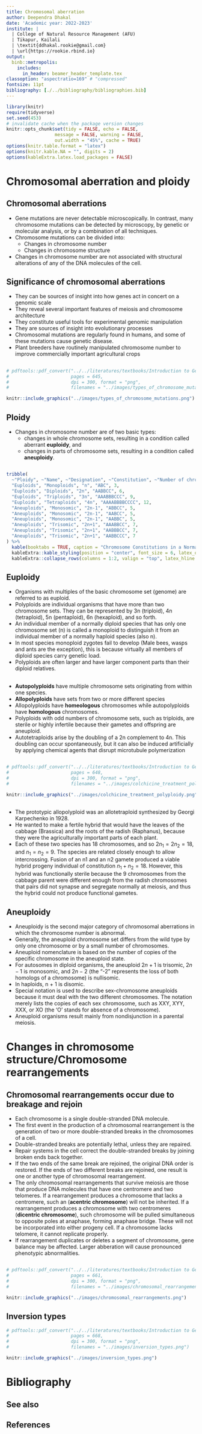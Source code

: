 ```yaml
---
title: Chromosomal aberration
author: Deependra Dhakal
date: 'Academic year: 2022-2023' 
institute: |
  | College of Natural Resource Management (AFU)
  | Tikapur, Kailali
  | \textit{ddhakal.rookie@gmail.com}
  | \url{https://rookie.rbind.io}
output: 
  binb::metropolis:
    includes:
      in_header: beamer_header_template.tex
classoption: "aspectratio=169" # "compressed"
fontsize: 11pt
bibliography: [./../bibliography/bibliographies.bib]
---
```


```r
library(knitr)
require(tidyverse)
set.seed(453)
# invalidate cache when the package version changes
knitr::opts_chunk$set(tidy = FALSE, echo = FALSE, 
                  message = FALSE, warning = FALSE,
                  out.width = "45%", cache = TRUE)
options(knitr.table.format = "latex")
options(knitr.kable.NA = "", digits = 2)
options(kableExtra.latex.load_packages = FALSE)
```

# Chromosomal aberration and ploidy

## Chromosomal aberrations

- Gene mutations are never detectable microscopically. In contrast, many chromosome mutations can be detected by microscopy, by genetic or molecular analysis, or by a combination of all techniques.
- Chromosome mutations can be divided into:
  - Changes in chromosome number
  - Changes in chromosome structure
- Changes in chromosome number are not associated with structural alterations of any of the DNA molecules of the cell.

## Significance of chromosomal aberrations

- They can be sources of insight into how genes act in concert on a genomic scale
- They reveal several important features of meiosis and chromosome architecture
- They constitute useful tools for experimental genomic manipulation
- They are sources of insight into evolutionary processes
- Chromosomal mutations are regularly found in humans, and some of these mutations cause genetic disease.
- Plant breeders have routinely manipulated chromosome number to improve commercially important agricultural crops

##

```r
# pdftools::pdf_convert("../../literatures/textbooks/Introduction to Genetic Analysis/Griffiths - An Introduction to Genetic Analysis 11th Edition c2015.pdf",
#                       pages = 645,
#                       dpi = 300, format = "png",
#                       filenames = "../images/types_of_chromosome_mutations.png")

knitr::include_graphics("../images/types_of_chromosome_mutations.png")
```

## Ploidy

- Changes in chromosome number are of two basic types: 
  - changes in whole chromosome sets, resulting in a condition called aberrant **euploidy**, and 
  - changes in parts of chromosome sets, resulting in a condition called **aneuploidy**.

##

```r
tribble(
  ~"Ploidy", ~"Name", ~"Designation", ~"Constitution", ~"Number of chromosomes",
  "Euploids", "Monoploids", "n", "ABC", 3, 
  "Euploids", "Diploids", "2n", "AABBCC", 6,
  "Euploids", "Triploids", "3n", "AAABBBCCC", 9, 
  "Euploids", "Tetraploids", "4n", "AAAABBBBCCCC", 12,
  "Aneuploids", "Monosomic", "2n-1", "ABBCC", 5, 
  "Aneuploids", "Monosomic", "2n-1", "AABCC", 5,
  "Aneuploids", "Monosomic", "2n-1", "AABBC", 5,
  "Aneuploids", "Trisomic", "2n+1", "AAABBCC", 7,
  "Aneuploids", "Trisomic", "2n+1", "AABBBCC", 7,
  "Aneuploids", "Trisomic", "2n+1", "AABBCCC", 7
) %>% 
  kable(booktabs = TRUE, caption = "Chromosome Constitutions in a Normally Diploid Organism with Three Chromosomes (Identified as A, B, and C) in the Basic Set") %>% 
  kableExtra::kable_styling(position = "center", font_size = 6, latex_options = "striped") %>% 
  kableExtra::collapse_rows(columns = 1:2, valign = "top", latex_hline = "major")
```

## Euploidy

- Organisms with multiples of the basic chromosome set (genome) are referred to as euploid.
- Polyploids are individual organisms that have more than two chromosome sets. They can be represented by 3n (triploid), 4n (tetraploid), 5n (pentaploid), 6n (hexaploid), and so forth.
- An individual member of a normally diploid species that has only one chromosome set (n) is called a monoploid to distinguish it from an individual member of a normally haploid species (also n).
- In most species monoploid zygotes fail to develop (Male bees, wasps and ants are the exception), this is because virtually all members of diploid species carry genetic load.
- Polyploids are often larger and have larger component parts than their diploid relatives.

##

- **Autopolyploids** have multiple chromosome sets originating from within one species. 
- **Allopolyploids** have sets from two or more different species
- Allopolyploids have **homeologous** chromosomes while autopolyploids have **homologous** chromosomes.
- Polyploids with odd numbers of chromosome sets, such as triploids, are sterile or highly infertile because their gametes and offspring are aneuploid.
- Autotetraploids arise by the doubling of a 2n complement to 4n. This doubling can occur spontaneously, but it can also be induced artificially by applying chemical agents that disrupt microtubule polymerization

##

```r
# pdftools::pdf_convert("../../literatures/textbooks/Introduction to Genetic Analysis/Griffiths - An Introduction to Genetic Analysis 11th Edition c2015.pdf",
#                       pages = 648,
#                       dpi = 300, format = "png",
#                       filenames = "../images/colchicine_treatment_polyploidy.png")

knitr::include_graphics("../images/colchicine_treatment_polyploidy.png")
```

##

- The prototypic allopolyploid was an allotetraploid synthesized by Georgi Karpechenko in 1928. 
- He wanted to make a fertile hybrid that would have the leaves of the cabbage (Brassica) and the roots of the radish (Raphanus), because they were the agriculturally important parts of each plant. 
- Each of these two species has 18 chromosomes, and so $2n_1=2n_2 = 18$, and $n_1 = n_2 = 9$. The species are related closely enough to allow intercrossing. Fusion of an n1 and an n2 gamete produced a viable hybrid progeny individual of constitution $n_1 + n_2 = 18$. However, this hybrid was functionally sterile because the 9 chromosomes from the cabbage parent were different enough from the radish chromosomes that pairs did not synapse and segregate normally at meiosis, and thus the hybrid could not produce functional gametes.

##

\begin{columns}[T,onlytextwidth]

  \column{.35\linewidth}

```r
# pdftools::pdf_convert("../../literatures/textbooks/Introduction to Genetic Analysis/Griffiths - An Introduction to Genetic Analysis 11th Edition c2015.pdf",
#                       pages = 649,
#                       dpi = 300, format = "png",
#                       filenames = "../images/raphanobrassica_hybrid.png")

knitr::include_graphics("../images/raphanobrassica_hybrid.png")
```

  \column{.65\linewidth}

```r
# pdftools::pdf_convert("../../literatures/textbooks/Introduction to Genetic Analysis/Griffiths - An Introduction to Genetic Analysis 11th Edition c2015.pdf",
#                       pages = 650,
#                       dpi = 300, format = "png",
#                       filenames = "../images/origin_three_allopolyploid_brassica.png")

knitr::include_graphics("../images/origin_three_allopolyploid_brassica.png")
```

\end{columns}

## Aneuploidy

- Aneuploidy is the second major category of chromosomal aberrations in which the chromosome number is abnormal.
- Generally, the aneuploid chromosome set differs from the wild type by only one chromosome or by a small number of chromosomes.
- Aneuploid nomenclature is based on the number of copies of the specific chromosome in the aneuploid state. 
- For autosomes in diploid organisms, the aneuploid $2n+1$ is trisomic, $2n-1$ is monosomic, and $2n-2$ (the "-2" represents the loss of both homologs of a chromosome) is nullisomic.
- In haploids, n + 1 is disomic.
- Special notation is used to describe sex-chromosome aneuploids because it must deal with the two different chromosomes. The notation merely lists the copies of each sex chromosome, such as XXY, XYY, XXX, or XO (the 'O' stands for absence of a chromosome).
- Aneuploid organisms result mainly from nondisjunction in a parental meiosis.

# Changes in chromosome structure/Chromosome rearrangements

## Chromosomal rearrangements occur due to breakage and rejoin

\small

- Each chromosome is a single double-stranded DNA molecule.
- The first event in the production of a chromosomal rearrangement is the generation of two or more double-stranded breaks in the chromosomes of a cell.
- Double-stranded breaks are potentially lethal, unless they are repaired.
- Repair systems in the cell correct the double-stranded breaks by joining broken ends back together.
- If the two ends of the same break are rejoined, the original DNA order is restored. If the ends of two different breaks are rejoined, one result is one or another type of chromosomal rearrangement.
- The only chromosomal rearrangements that survive meiosis are those that produce DNA molecules that have one centromere and two telomeres. If a rearrangement produces a chromosome that lacks a centromere, such an (**acentric chromosome**) will not be inherited. If a rearrangement produces a chromosome with two centromeres (**dicentric chromosome**), such chromosome will be pulled simultaneous to opposite poles at anaphase, forming anaphase bridge. These will not be incorporated into either progeny cell. If a chromosome lacks telomere, it cannot replicate properly.
- If rearrangement duplicates or deletes a segment of chromosome, gene balance may be affected. Larger abberation will cause pronounced phenotypic abnormalities.

## 

```r
# pdftools::pdf_convert("../../literatures/textbooks/Introduction to Genetic Analysis/Griffiths - An Introduction to Genetic Analysis 11th Edition c2015.pdf",
#                       pages = 661,
#                       dpi = 300, format = "png",
#                       filenames = "../images/chromosomal_rearrangements.png")

knitr::include_graphics("../images/chromosomal_rearrangements.png")
```

## Inversion types

```r
# pdftools::pdf_convert("../../literatures/textbooks/Introduction to Genetic Analysis/Griffiths - An Introduction to Genetic Analysis 11th Edition c2015.pdf",
#                       pages = 668,
#                       dpi = 300, format = "png",
#                       filenames = "../images/inversion_types.png")

knitr::include_graphics("../images/inversion_types.png")
```

##

\begin{columns}[T,onlytextwidth]

  \column{.5\linewidth}

```r
# pdftools::pdf_convert("../../literatures/textbooks/Introduction to Genetic Analysis/Griffiths - An Introduction to Genetic Analysis 11th Edition c2015.pdf",
#                       pages = 670,
#                       dpi = 300, format = "png",
#                       filenames = "../images/paracentric_inversion.png")

knitr::include_graphics("../images/paracentric_inversion.png")
```

  \column{.5\linewidth}

```r
# pdftools::pdf_convert("../../literatures/textbooks/Introduction to Genetic Analysis/Griffiths - An Introduction to Genetic Analysis 11th Edition c2015.pdf",
#                       pages = 671,
#                       dpi = 300, format = "png",
#                       filenames = "../images/pericentric_inversion.png")

knitr::include_graphics("../images/pericentric_inversion.png")
```

\end{columns}

# Bibliography

## See also

## References
